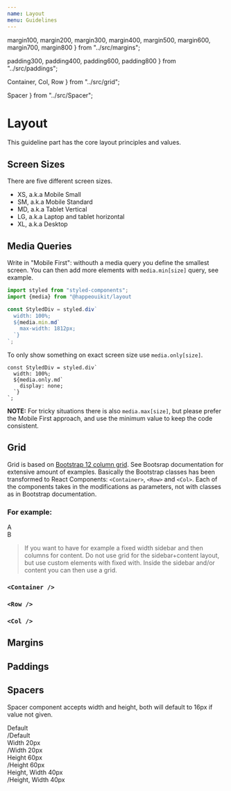 ```yaml
---
name: Layout
menu: Guidelines
---
```




  margin100,
  margin200,
  margin300,
  margin400,
  margin500,
  margin600,
  margin700,
  margin800 
} from "../src/margins";

  padding300,
  padding400,
  padding600,
  padding800
} from "../src/paddings";

  Container,
  Col,
  Row
} from "../src/grid";

  Spacer
} from "../src/Spacer";

# Layout

<PackageMetadata pkg={pkg}/>

This guideline part has the core layout principles and values.

## Screen Sizes

There are five different screen sizes.

- XS, a.k.a Mobile Small
- SM, a.k.a Mobile Standard
- MD, a.k.a Tablet Vertical
- LG, a.k.a Laptop and tablet horizontal
- XL, a.k.a Desktop

## Media Queries

Write in "Mobile First": withouth a media query you define the smallest screen.
You can then add more elements with `media.min[size]` query, see example.

```js
import styled from "styled-components";
import {media} from "@happeouikit/layout

const StyledDiv = styled.div`
  width: 100%;
  ${media.min.md`
    max-width: 1812px;
  `}
`;
```

To only show something on exact screen size use `media.only[size]`.

```
const StyledDiv = styled.div`
  width: 100%;
  ${media.only.md`
    display: none;
  `}
`;
```

**NOTE:** For tricky situations there is also `media.max[size]`, but please prefer the Mobile First approach, 
and use the minimum value to keep the code consistent.

## Grid 

Grid is based on [Bootstrap 12 column grid](https://getbootstrap.com/docs/4.2/layout/grid/).
See Bootsrap documentation for extensive amount of examples. Basically the Bootstrap classes has been transformed to React Components:
`<Container>`, `<Row>` and `<Col>`. Each of the components takes in the modifications as parameters, not with 
classes as in Bootstrap documentation.

### For example:

<Playground>
  <Container>
    <Row>
      <Col xs={3} xs={2}><div style={{backgroundColor: "rgba(237,70,71,0.08)"}}>A</div></Col>
      <Col xs={3} md={4}><div style={{backgroundColor: "rgba(237,70,71,0.08)"}}>B</div></Col>
    </Row>
  </Container>
</Playground>

> If you want to have for example a fixed width sidebar and then columns for content. Do not use grid for the sidebar+content layout, but use
custom elements with fixed with. Inside the sidebar and/or content you can then use a grid.

### `<Container />`

<Props of={Container} />

### `<Row />`

<Props of={Row} />

### `<Col />`

<Props of={Col} />

## Margins

<MarginExample margin={{margin100}} />
<MarginExample margin={{margin200}} />
<MarginExample margin={{margin300}} />
<MarginExample margin={{margin400}} />
<MarginExample margin={{margin500}} />
<MarginExample margin={{margin600}} />
<MarginExample margin={{margin700}} />
<MarginExample margin={{margin800}} /> 

## Paddings

<PaddingExample padding={{padding300}} />
<PaddingExample padding={{padding400}} />
<PaddingExample padding={{padding600}} />
<PaddingExample padding={{padding800}} />

## Spacers
Spacer component accepts width and height, both will default to 16px if value not given.

<Playground>
  <Container>
    <Row>
      <div style={{backgroundColor: "rgba(237,70,71,0.08)",padding:"8px"}}>Default</div>
      <Spacer />
      <div style={{backgroundColor: "rgba(237,70,71,0.08)",padding:"8px"}}>/Default</div>
    </Row>
    <Row>
      <div style={{backgroundColor: "rgba(237,70,71,0.08)",padding:"8px"}}>Width 20px</div>
      <Spacer width={"20px"} />
      <div style={{backgroundColor: "rgba(237,70,71,0.08)",padding:"8px"}}>/Width 20px</div>
    </Row>
    <Row>
      <div style={{backgroundColor: "rgba(237,70,71,0.08)",padding:"8px"}}>Height 60px</div>
      <Spacer height={"60px"} />
      <div style={{backgroundColor: "rgba(237,70,71,0.08)",padding:"8px"}}>/Height 60px</div>
    </Row>
    <Row>
      <div style={{backgroundColor: "rgba(237,70,71,0.08)",padding:"8px"}}>Height, Width 40px</div>
      <Spacer width={"40px"} height={"40px"} />
      <div style={{backgroundColor: "rgba(237,70,71,0.08)",padding:"8px"}}>/Height, Width 40px</div>
    </Row>
  </Container>
</Playground>



